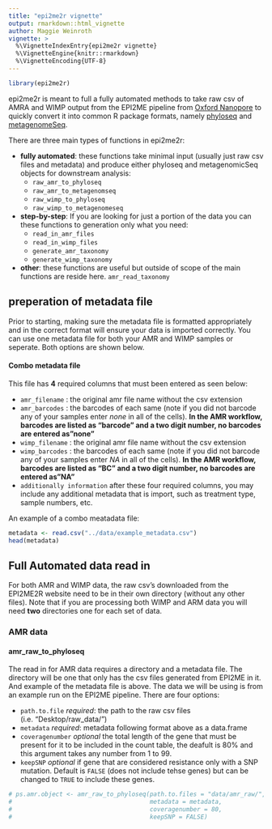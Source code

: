 ```yaml
---
title: "epi2me2r vignette"
output: rmarkdown::html_vignette
author: Maggie Weinroth
vignette: >
  %\VignetteIndexEntry{epi2me2r vignette}
  %\VignetteEngine{knitr::rmarkdown}
  %\VignetteEncoding{UTF-8}
---
```


```r
library(epi2me2r)
```


epi2me2r is meant to full a fully automated methods to take raw csv of AMRA and
WIMP output from the EPI2ME pipeline from [Oxford Nanopore](https://nanoporetech.com/) 
to quickly convert it into common R package formats, namely [phyloseq](https://joey711.github.io/phyloseq/)
and [metagenomeSeq](https://www.bioconductor.org/packages/release/bioc/html/metagenomeSeq.html). 

There are three main types of functions in epi2me2r:

- **fully automated**: these functions take minimal input (usually just raw csv files and metadata) and produce either phyloseq and metagenomicSeq objects for downstream analysis:
    - `raw_amr_to_phyloseq`
    - `raw_amr_to_metagenomseq`
    - `raw_wimp_to_phyloseq`
    - `raw_wimp_to_metagenomeseq`
        
- **step-by-step**: If you are looking for just a portion of the data you can these functions to generation only what you need:
    - `read_in_amr_files`
    - `read_in_wimp_files`
    - `generate_amr_taxonomy`
    - `generate_wimp_taxonomy`

- **other**: these functions are useful but outside of scope of the main functions are reside here. `amr_read_taxonomy`  


## preperation of metadata file

Prior to starting, making sure the metadata file is formatted appropriately and in the correct format will ensure your data is imported correctly. You can use one metadata file for both your AMR and WIMP samples or seperate. Both options are shown below. 

#### Combo metadata file

This file has **4** required columns that must been entered as seen below:

- `amr_filename` : the original amr file name without the csv extension
- `amr_barcodes` : the barcodes of each same (note if you did not barcode any of your samples enter *none* in all of the cells). **In the AMR workflow, barcodes are listed as "barcode" and a two digit number, no barcodes are entered as"none"**
- `wimp_filename` : the original amr file name without the csv extension
- `wimp_barcodes` : the barcodes of each same (note if you did not barcode any of your samples enter *NA* in all of the cells). **In the AMR workflow, barcodes are listed as "BC" and a two digit number, no barcodes are entered as"NA"**
- `additionally information` after these four required columns, you may include any additional metadata that is import, such as treatment type, sample numbers, etc.

An example of a combo meatadata file:

```r
metadata <- read.csv("../data/example_metadata.csv")
head(metadata)
```

## Full Automated data read in

For both AMR and WIMP data, the raw csv's downloaded from the EPI2ME2R website need to be in their own directory (without any other files). Note that if you are processing both WIMP and ARM data you will need **two** directories one for each set of data. 

### AMR data

#### amr_raw_to_phyloseq

The read in for AMR data requires a directory and a metadata file. The directory will be one that only has the csv files generated from EPI2ME in it. And example of the metadata file is above. The data we will be using is from an example run on the EPI2ME pipeline. There are four options:

- `path.to.file` *required*: the path to the raw csv files (i.e. "Desktop/raw_data/")
- `metadata` *required*: metadata following format above as a data.frame
- `coveragenumber` *optional* the total length of the gene that must be present for it to be included in the count table, the deafult is 80% and this argument takes any number from 1 to 99. 
- `keepSNP` *optional* if gene that are considered resistance only with a SNP mutation. Default is `FALSE` (does not include tehse genes) but can be changed to `TRUE` to include these genes. 


```r
# ps.amr.object <- amr_raw_to_phyloseq(path.to.files = "data/amr_raw/", 
#                                      metadata = metadata,
#                                      coveragenumber = 80,
#                                      keepSNP = FALSE)
```

